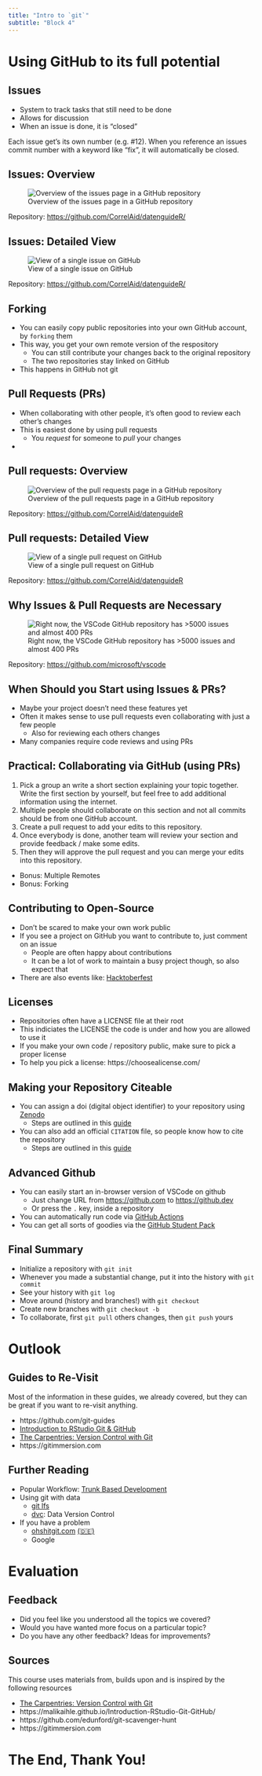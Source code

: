 ```yaml
---
title: "Intro to `git`"
subtitle: "Block 4"
---
```


# Using GitHub to its full potential

## Issues

- System to track tasks that still need to be done
- Allows for discussion
- When an issue is done, it is "closed"

:::{.callout-tip}
Each issue get's its own number (e.g. #12). When you reference an issues commit number with a keyword like "fix", it will automatically be closed.
:::

## Issues: Overview

![Overview of the issues page in a GitHub repository](/images/screenshots/gh-issues.png)

::: attribution
Repository: <https://github.com/CorrelAid/datenguideR/>
:::

## Issues: Detailed View

![View of a single issue on GitHub](/images/screenshots/gh-issue.png)

::: attribution
Repository: <https://github.com/CorrelAid/datenguideR/>
:::

## Forking

- You can easily copy public repositories into your own GitHub account, by `forking` them
- This way, you get your own remote version of the respository
  - You can still contribute your changes back to the original repository
  - The two repositories stay linked on GitHub
- This happens in GitHub not git

## Pull Requests (PRs)

- When collaborating with other people, it's often good to review each other's changes
- This is easiest done by using pull requests
  - You *request* for someone to *pull* your changes
-

## Pull requests: Overview

![Overview of the pull requests page in a GitHub repository](/images/screenshots/gh-prs.png)

::: attribution
Repository: <https://github.com/CorrelAid/datenguideR>
:::

## Pull requests: Detailed View

![View of a single pull request on GitHub](/images/screenshots/gh-pr.png)

::: attribution
Repository: <https://github.com/CorrelAid/datenguideR>
:::

## Why Issues & Pull Requests are Necessary

![Right now, the VSCode GitHub repository has >5000 issues and almost 400 PRs](/images/screenshots/gh-vscode.png)

::: attribution
Repository: <https://github.com/microsoft/vscode>
:::

## When Should you Start using Issues & PRs?

- Maybe your project doesn't need these features yet
- Often it makes sense to use pull requests even collaborating with just a few people
  - Also for reviewing each others changes
- Many companies require code reviews and using PRs

## Practical: Collaborating via GitHub (using PRs)

1. Pick a group an write a short section explaining your topic together. Write the first section by yourself, but feel free to add additional information using the internet.
2. Multiple people should collaborate on this section and not all commits should be from one GitHub account.
3. Create a pull request to add your edits to this repository.
4. Once everybody is done, another team will review your section and provide feedback / make some edits.
5. Then they will approve the pull request and you can merge your edits into this repository.

- Bonus: Multiple Remotes
- Bonus: Forking

## Contributing to Open-Source

- Don't be scared to make your own work public
- If you see a project on GitHub you want to contribute to, just comment on an issue
  - People are often happy about contributions
  - It can be a lot of work to maintain a busy project though, so also expect that
- There are also events like: [Hacktoberfest](https://hacktoberfest.com/)

## Licenses

- Repositories often have a LICENSE file at their root
- This indiciates the LICENSE the code is under and how you are allowed to use it
- If you make your own code / repository public, make sure to pick a proper license
- To help you pick a license: https://choosealicense.com/

## Making your Repository Citeable

- You can assign a doi (digital object identifier) to your repository using [Zenodo](https://zenodo.org/about)
  - Steps are outlined in this [guide](https://docs.github.com/en/repositories/archiving-a-github-repository/referencing-and-citing-content)
- You can also add an official `CITATION` file, so people know how to cite the repository
  - Steps are outlined in this [guide](https://docs.github.com/en/repositories/managing-your-repositorys-settings-and-features/customizing-your-repository/about-citation-files)

## Advanced Github

- You can easily start an in-browser version of VSCode on github
  - Just change URL from <https://github.com> to <https://github.dev>
  - Or press the `.` key, inside a repository
- You can automatically run code via [GitHub Actions](https://github.com/features/actions)
- You can get all sorts of goodies via the [GitHub Student Pack](https://education.github.com/pack)

## Final Summary

- Initialize a repository with `git init`
- Whenever you made a substantial change, put it into the history with `git commit`
- See your history with `git log`
- Move around (history and branches!) with `git checkout`
- Create new branches with `git checkout -b`
- To collaborate, first `git pull` others changes, then `git push` yours

# Outlook

## Guides to Re-Visit

Most of the information in these guides, we already covered, but they can be great if you want to re-visit anything.

- https://github.com/git-guides
- [Introduction to RStudio Git & GitHub](https://malikaihle.github.io/Introduction-RStudio-Git-GitHub/)
- [The Carpentries: Version Control with Git](https://swcarpentry.github.io/git-novice/)
- https://gitimmersion.com

## Further Reading

- Popular Workflow: [Trunk Based Development](https://www.atlassian.com/continuous-delivery/continuous-integration/trunk-based-development)
- Using git with data
  - [git lfs](https://git-lfs.github.com/)
  - [dvc](https://dvc.org/): Data Version Control
- If you have a problem
  - [ohshitgit.com](https://ohshitgit.com/) [(🇩🇪)](https://ohshitgit.com/de)
  - Google

# Evaluation

## Feedback

- Did you feel like you understood all the topics we covered?
- Would you have wanted more focus on a particular topic?
- Do you have any other feedback? Ideas for improvements?

## Sources

This course uses materials from, builds upon and is inspired by the following resources

- [The Carpentries: Version Control with Git](https://swcarpentry.github.io/git-novice/)
- https://malikaihle.github.io/Introduction-RStudio-Git-GitHub/
- https://github.com/edunford/git-scavenger-hunt
- https://gitimmersion.com

# The End, Thank You!
